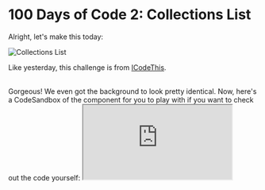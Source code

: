 
# 100 Days of Code 2: Collections List

Alright, let's make this today:

![Collections List](./collection_list.webp)

Like yesterday, this challenge is from [ICodeThis](https://icodethis.com/modes/design-to-code/58/submissions).

<CollectionsList />
<br />
Gorgeous! We even got the background to look pretty identical. Now, here's a
CodeSandbox of the component for you to play with if you want to check out the
code yourself:

<iframe
  src='https://codesandbox.io/embed/wftwsy?view=Editor+%2B+Preview&module=%2Fsrc%2Fcollections-list.tsx'
  style={{
    width: '100%',
    height: '500px',
    border: '0',
    borderRadius: '4px',
    overflow: 'hidden',
  }}
  title='collections-list'
></iframe>
